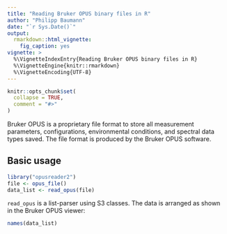 ```yaml
---
title: "Reading Bruker OPUS binary files in R"
author: "Philipp Baumann"
date: "`r Sys.Date()`"
output:
  rmarkdown::html_vignette:
    fig_caption: yes
vignette: >
  %\VignetteIndexEntry{Reading Bruker OPUS binary files in R}
  %\VignetteEngine{knitr::rmarkdown}
  %\VignetteEncoding{UTF-8}
---
```


```r
knitr::opts_chunk$set(
  collapse = TRUE,
  comment = "#>"
)
```

Bruker OPUS is a proprietary file format to store all measurement parameters,
configurations, environmental conditions, and spectral data types saved.
The file format is produced by the Bruker OPUS software.

## Basic usage

```r
library("opusreader2")
file <- opus_file()
data_list <- read_opus(file)
```

`read_opus` is a list-parser using S3 classes. The data is arranged
as shown in the Bruker OPUS viewer:

```r
names(data_list)
```
